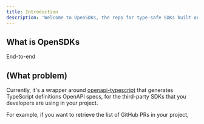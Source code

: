 ```yaml
---
title: Introduction
description: 'Welcome to OpenSDKs, the repo for type-safe SDKs built on a unified runtime. '
---
```


## What is OpenSDKs
End-to-end 

## (What problem)
Currently, it's a wrapper around [openapi-typescript](https://github.com/drwpow/openapi-typescript) that generates TypeScript definitions OpenAPI specs, 
for the third-party SDKs that you developers are using in your project. 

For example, if you want to retrieve the list of GitHub PRs in your project, 